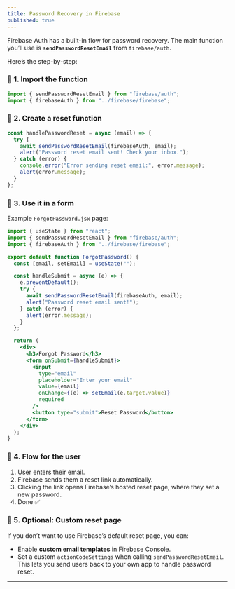 ```yaml
---
title: Password Recovery in Firebase
published: true
---
```


Firebase Auth has a built-in flow for password recovery. The main function you’ll use is **`sendPasswordResetEmail`** from `firebase/auth`.

Here’s the step-by-step:

### 🔹 1. Import the function

```js
import { sendPasswordResetEmail } from "firebase/auth";
import { firebaseAuth } from "../firebase/firebase"; 
```

### 🔹 2. Create a reset function

```js
const handlePasswordReset = async (email) => {
  try {
    await sendPasswordResetEmail(firebaseAuth, email);
    alert("Password reset email sent! Check your inbox.");
  } catch (error) {
    console.error("Error sending reset email:", error.message);
    alert(error.message);
  }
};
```


### 🔹 3. Use it in a form

Example `ForgotPassword.jsx` page:

```jsx
import { useState } from "react";
import { sendPasswordResetEmail } from "firebase/auth";
import { firebaseAuth } from "../firebase/firebase";

export default function ForgotPassword() {
  const [email, setEmail] = useState("");

  const handleSubmit = async (e) => {
    e.preventDefault();
    try {
      await sendPasswordResetEmail(firebaseAuth, email);
      alert("Password reset email sent!");
    } catch (error) {
      alert(error.message);
    }
  };

  return (
    <div>
      <h3>Forgot Password</h3>
      <form onSubmit={handleSubmit}>
        <input 
          type="email" 
          placeholder="Enter your email" 
          value={email} 
          onChange={(e) => setEmail(e.target.value)} 
          required 
        />
        <button type="submit">Reset Password</button>
      </form>
    </div>
  );
}
```

### 🔹 4. Flow for the user

1. User enters their email.
2. Firebase sends them a reset link automatically.
3. Clicking the link opens Firebase’s hosted reset page, where they set a new password.
4. Done ✅


### 🔹 5. Optional: Custom reset page

If you don’t want to use Firebase’s default reset page, you can:

* Enable **custom email templates** in Firebase Console.
* Set a custom `actionCodeSettings` when calling `sendPasswordResetEmail`.
  This lets you send users back to your own app to handle password reset.

---
